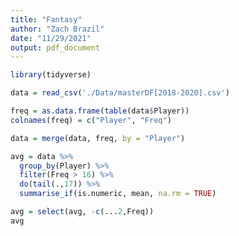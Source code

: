 ```yaml
---
title: "Fantasy"
author: "Zach Brazil"
date: "11/29/2021"
output: pdf_document
---
```


```r
library(tidyverse)
```

```r
data = read_csv('./Data/masterDF[2018-2020].csv')

freq = as.data.frame(table(data$Player))
colnames(freq) = c("Player", "Freq")

data = merge(data, freq, by = "Player")

avg = data %>%
  group_by(Player) %>%
  filter(Freq > 16) %>%
  do(tail(.,17)) %>%
  summarise_if(is.numeric, mean, na.rm = TRUE)

avg = select(avg, -c(...2,Freq))
avg
```
